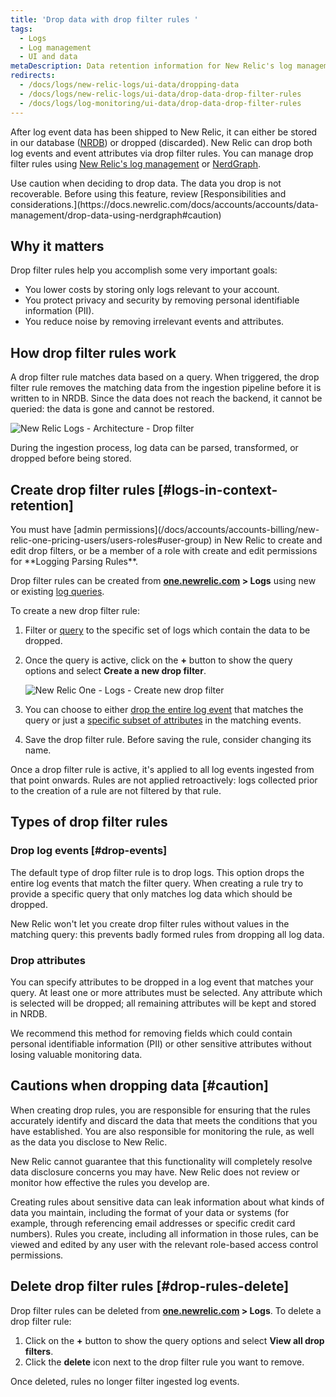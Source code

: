 ```yaml
---
title: 'Drop data with drop filter rules '
tags:
  - Logs
  - Log management
  - UI and data
metaDescription: Data retention information for New Relic's log management and logs in context.
redirects:
  - /docs/logs/new-relic-logs/ui-data/dropping-data
  - /docs/logs/new-relic-logs/ui-data/drop-data-drop-filter-rules
  - /docs/logs/log-monitoring/ui-data/drop-data-drop-filter-rules
---
```


After log event data has been shipped to New Relic, it can either be stored in our database ([NRDB](https://newrelic.com/resources/ebooks/inside-nrdb-flexible-unified-database)) or dropped (discarded). New Relic can drop both log events and event attributes via drop filter rules. You can manage drop filter rules using [New Relic's log management](/docs/logs/new-relic-logs/get-started/introduction-new-relic-logs) or [NerdGraph](/docs/accounts/accounts/data-management/drop-data-using-nerdgraph).

<Callout variant="caution">
  Use caution when deciding to drop data. The data you drop is not recoverable. Before using this feature, review [Responsibilities and considerations.](https://docs.newrelic.com/docs/accounts/accounts/data-management/drop-data-using-nerdgraph#caution)
</Callout>

## Why it matters

Drop filter rules help you accomplish some very important goals:

* You lower costs by storing only logs relevant to your account.
* You protect privacy and security by removing personal identifiable information (PII).
* You reduce noise by removing irrelevant events and attributes.

## How drop filter rules work

A drop filter rule matches data based on a query. When triggered, the drop filter rule removes the matching data from the ingestion pipeline before it is written to in NRDB. Since the data does not reach the backend, it cannot be queried: the data is gone and cannot be restored.

![New Relic Logs - Architecture - Drop filter](./images/NRDB2.png "New Relic Logs - Architecture - Drop filter")

<figcaption>
  During the ingestion process, log data can be parsed, transformed, or dropped before being stored.
</figcaption>

## Create drop filter rules [#logs-in-context-retention]

<Callout variant="caution">
  You must have [admin permissions](/docs/accounts/accounts-billing/new-relic-one-pricing-users/users-roles#user-group) in New Relic to create and edit drop filters, or be a member of a role with create and edit permissions for **Logging Parsing Rules**.
</Callout>

Drop filter rules can be created from **[one.newrelic.com](http://one.newrelic.com) > Logs** using new or existing [log queries](/docs/logs/new-relic-logs/ui-data/query-syntax-logs).

To create a new drop filter rule:

1. Filter or [query](/docs/logs/new-relic-logs/ui-data/query-syntax-logs) to the specific set of logs which contain the data to be dropped.
2. Once the query is active, click on the **+** button to show the query options and select **Create a new drop filter**.

   ![New Relic One - Logs - Create new drop filter](./images/new-relic-logs-create-drop-filter.png "New Relic One - Logs - Create new drop filter")
3. You can choose to either [drop the entire log event](#drop-event) that matches the query or just a [specific subset of attributes](#drop-attributes) in the matching events.
4. Save the drop filter rule. Before saving the rule, consider changing its name.

<Callout variant="important">
  Once a drop filter rule is active, it's applied to all log events ingested from that point onwards. Rules are not applied retroactively: logs collected prior to the creation of a rule are not filtered by that rule.
</Callout>

## Types of drop filter rules

### Drop log events [#drop-events]

The default type of drop filter rule is to drop logs. This option drops the entire log events that match the filter query. When creating a rule try to provide a specific query that only matches log data which should be dropped.

New Relic won't let you create drop filter rules without values in the matching query: this prevents badly formed rules from dropping all log data.

### Drop attributes

You can specify attributes to be dropped in a log event that matches your query. At least one or more attributes must be selected. Any attribute which is selected will be dropped; all remaining attributes will be kept and stored in NRDB.

<Callout variant="tip">
  We recommend this method for removing fields which could contain personal identifiable information (PII) or other sensitive attributes without losing valuable monitoring data.
</Callout>

## Cautions when dropping data [#caution]

When creating drop rules, you are responsible for ensuring that the rules accurately identify and discard the data that meets the conditions that you have established. You are also responsible for monitoring the rule, as well as the data you disclose to New Relic.

New Relic cannot guarantee that this functionality will completely resolve data disclosure concerns you may have. New Relic does not review or monitor how effective the rules you develop are.

Creating rules about sensitive data can leak information about what kinds of data you maintain, including the format of your data or systems (for example, through referencing email addresses or specific credit card numbers). Rules you create, including all information in those rules, can be viewed and edited by any user with the relevant role-based access control permissions.

## Delete drop filter rules [#drop-rules-delete]

Drop filter rules can be deleted from **[one.newrelic.com](http://one.newrelic.com) > Logs**. To delete a drop filter rule:

1. Click on the **+** button to show the query options and select **View all drop filters**.
2. Click the **delete** <Icon name="fe-trash-2"/>
   icon next to the drop filter rule you want to remove.

Once deleted, rules no longer filter ingested log events.
